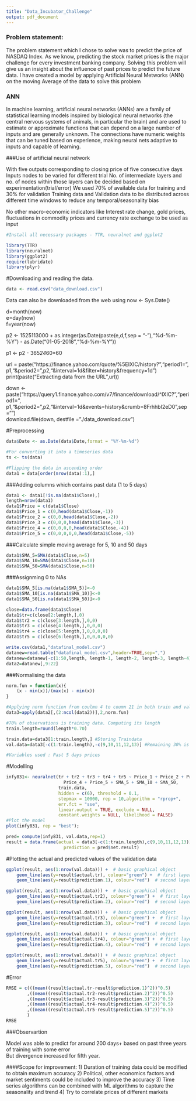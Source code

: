 ---
title: "Data_Incubator_Challenge"
output: pdf_document
---
### Problem statement:

The problem statement which I chose to solve was to predict the price of NASDAQ Index. As we know, predicting the stock market prices is the major challenge for every investment banking company. Solving this problem will give us an insight about the influence of past prices to predict the future data.
I have created a model by applying Artificial Neural Metworks (ANN) on the moving Average of the data to solve this problem

### ANN  

In machine learning, artificial neural networks (ANNs) are a family of statistical learning models inspired by biological neural networks (the central nervous systems of animals, in particular the brain) and are used to estimate or approximate functions that can depend on a large number of inputs and are generally unknown.
The connections have numeric weights that can be tuned based on experience, making neural nets adaptive to inputs and capable of learning.

###Use of artificial neural network

With five outputs corresponding to closing price of five consecutive days
Inputs nodes to be varied for different trial
No. of intermediate layers and no. of nodes within those layers can be decided based on experimentation(trial/error)
We used 70% of available data for training and 30% for validation
Training data and Validation data to be distributed across different time windows to reduce any temporal/seasonality bias


No other macro-economic indicators like Interest rate change, gold prices, fluctuations in commodity prices and currency rate exchange to be used as input 


```{r echo=FALSE, cache=FALSE, results=FALSE, warning=FALSE, comment=FALSE, warning=FALSE}

#Install all necessary packages - TTR, neuralnet and ggplot2

library(TTR)
library(neuralnet)
library(ggplot2)
require(lubridate)  
library(plyr)  

```

#Downloading and reading the data.
```{r}

data <- read.csv("data_download.csv")

```

Data can also be downloaded from the web using
now <- Sys.Date()


d=month(now)  
e=day(now)  
f=year(now)  


p2 <- 1525113000 + as.integer(as.Date(paste(e,d,f,sep = "-"),"%d-%m-%Y") - as.Date("01-05-2018","%d-%m-%Y"))

p1 <- p2 - 365*24*60*60

url = paste("https://finance.yahoo.com/quote/%5EIXIC/history?","period1=",  
p1,"&period2=",p2,"&interval=1d&filter=history&frequency=1d")  
print(paste("Extracting data from the URL ",url))  
  
down <- paste("https://query1.finance.yahoo.com/v7/finance/download/^IXIC?","period1=",  p1,"&period2=",p2,"&interval=1d&events=history&crumb=8FrhhbI2eD0",sep="")  
download.file(down, destfile = "./data_download.csv")  

#Preprocessing
```{r}
data$Date <- as.Date(data$Date,format = "%Y-%m-%d")

#For converting it into a timeseries data
ts <- ts(data)

#Flipping the data in ascending order
data1 = data[order(nrow(data):1),] 

```

###Adding columns which contains past data (1 to 5 days)

```{r}

data1 <- data1[!is.na(data1$Close),]
length=nrow(data1)
data1$Price = c(data1$Close)
data1$Price_1 = c(0,head(data1$Close,-1))
data1$Price_2 = c(0,0,head(data1$Close,-2))
data1$Price_3 = c(0,0,0,head(data1$Close,-3))
data1$Price_4 = c(0,0,0,0,head(data1$Close,-4))
data1$Price_5 = c(0,0,0,0,0,head(data1$Close,-5))

```

###Calculate simple moving average for 5, 10 and 50 days

```{r}
data1$SMA_5=SMA(data1$Close,n=5)    
data1$SMA_10=SMA(data1$Close,n=10)
data1$SMA_50=SMA(data1$Close,n=50)

```

###Assignming 0 to NAs

```{r}
data1$SMA_5[is.na(data1$SMA_5)]<-0
data1$SMA_10[is.na(data1$SMA_10)]<-0
data1$SMA_50[is.na(data1$SMA_50)]<-0

close=data.frame(data1$Close)
data1$tr=c(close[2:length,],0)
data1$tr2 = c(close[3:length,],0,0)
data1$tr3 = c(close[4:length,],0,0,0)
data1$tr4 = c(close[5:length,],0,0,0,0)
data1$tr5 = c(close[6:length,],0,0,0,0,0)

write.csv(data1,"datafinal_model.csv")
datanew=read.table("datafinal_model.csv",header=TRUE,sep=",")
datanew=datanew[-c(1:50,length, length-1, length-2, length-3, length-4),];
data2=datanew[,9:22]

```

###Normalising the data

```{r}
norm.fun = function(x){
    (x - min(x))/(max(x) - min(x)) 
}

#Applying norm function from coulmn 4 to coumn 21 in both train and validation data
data3=apply(data2[,(2:ncol(data2))],2,norm.fun)

#70% of observations is training data. Computing its length
train.length=round(length*0.70) 

train.data=data3[1:train.length,] #Storing Traindata
val.data=data3[-c(1:train.length),-c(9,10,11,12,13)] #Remaining 30% is Validation data 

#Variables used : Past 5 days prices 

```

#Modelling

```{r}
infy831<- neuralnet(tr + tr2 + tr3 + tr4 + tr5 ~ Price_1 + Price_2 + Price_3 +
                      Price_4 + Price_5 + SMA_5 + SMA_10 + SMA_50,
                    train.data, 
                    hidden = c(6), threshold = 0.1,
                    stepmax = 10000, rep = 10,algorithm = "rprop+",
                    err.fct = "sse", 
                    linear.output = TRUE, exclude = NULL,
                    constant.weights = NULL, likelihood = FALSE)
#Plot the model
plot(infy831, rep = "best");

pred= compute(infy831, val.data,rep=1)
result = data.frame(actual = data3[-c(1:train.length),c(9,10,11,12,13)], 
                      prediction = pred$net.result)
```

#Plotting the actual and predicted values of the validation data

```{r}
ggplot(result, aes(1:nrow(val.data))) +  # basic graphical object
    geom_line(aes(y=result$actual.tr), colour="green") +  # first layer
    geom_line(aes(y=result$prediction.1), colour="red")  # second layer

ggplot(result, aes(1:nrow(val.data))) +  # basic graphical object
    geom_line(aes(y=result$actual.tr2), colour="green") +  # first layer
    geom_line(aes(y=result$prediction.2), colour="red")  # second layer

ggplot(result, aes(1:nrow(val.data))) +  # basic graphical object
    geom_line(aes(y=result$actual.tr3), colour="green") +  # first layer
    geom_line(aes(y=result$prediction.3), colour="red")  # second layer

ggplot(result, aes(1:nrow(val.data))) +  # basic graphical object
    geom_line(aes(y=result$actual.tr4), colour="green") +  # first layer
    geom_line(aes(y=result$prediction.4), colour="red")  # second layer

ggplot(result, aes(1:nrow(val.data))) +  # basic graphical object
    geom_line(aes(y=result$actual.tr5), colour="green") +  # first layer
    geom_line(aes(y=result$prediction.5), colour="red")  # second layer

```

#Error

```{r}
RMSE = c(((mean((result$actual.tr-result$prediction.1)^2))^0.5)
        ,((mean((result$actual.tr2-result$prediction.2)^2))^0.5)
        ,((mean((result$actual.tr3-result$prediction.3)^2))^0.5)
        ,((mean((result$actual.tr4-result$prediction.4)^2))^0.5)
        ,((mean((result$actual.tr5-result$prediction.5)^2))^0.5)
        )
RMSE
```

###Observartion

Model was able to predict for around 200 days+ based on past three years of training with some error  
But divergence increased for fifth year.  


####Scope for improvement:
1) Duration of training data could be modified to obtain maximum accuracy
2) Political, other economics factors and market sentiments could be included to improve the accuracy
3) Time series algorithms can be combined with ML algorithms to capture the seasonality and trend
4) Try to correlate prices of different markets

  
